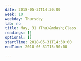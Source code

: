 ```yaml
---
date: 2018-05-31T14:30:00
week: 10
weekday: Thursday
lab: no
title: May, 31 (Thu)&mdash;Class
readings: []
optional: []
startTime: 2018-05-31T14:30:00
endTime: 2018-05-31T15:50:00

---
```

